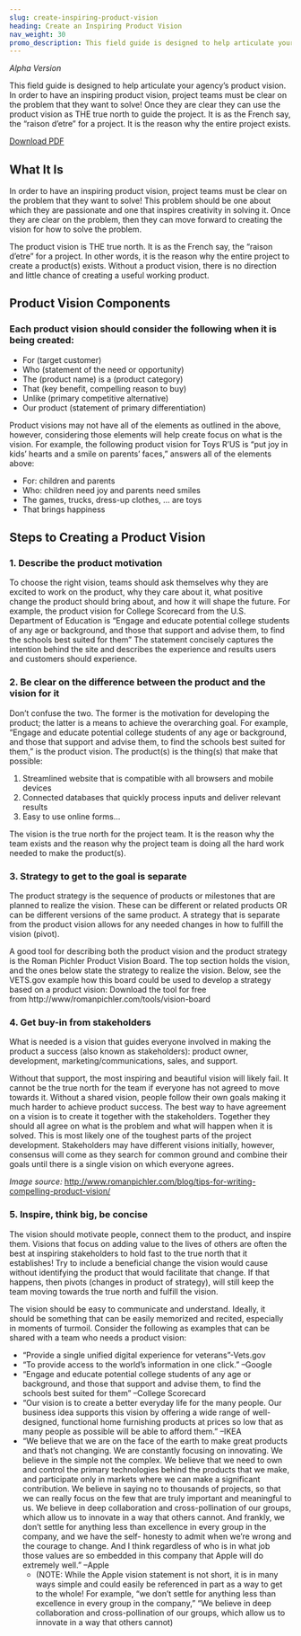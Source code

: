 ```yaml
---
slug: create-inspiring-product-vision
heading: Create an Inspiring Product Vision
nav_weight: 30
promo_description: This field guide is designed to help articulate your agency’s product vision. In order to have an inspiring product vision, project teams must be clear on the problem that they want to solve! Once they are clear they can use the product vision as THE true north to guide the project. It is as the French say, the “raison d’etre” for a project. It is the reason why the entire project exists.
---
```

*Alpha Version*

This field guide is designed to help articulate your agency’s product vision. In order to have an inspiring product vision, project teams must be clear on the problem that they want to solve! Once they are clear they can use the product vision as THE true north to guide the project. It is as the French say, the “raison d’etre” for a project. It is the reason why the entire project exists.

<a class="usa-button" target= "_blank" href="/assets/files/CreateAnInspritingProductVisionF.pdf">Download PDF</a>

## What It Is

In order to have an inspiring product vision, project teams must be clear on the problem that they want to solve!  This problem should be one about which they are passionate and one that inspires creativity in solving it.  Once they are clear on the problem, then they can move forward to creating the vision for how to solve the problem. 

The product vision is THE true north.  It is as the French say, the “raison d’etre” for a project.  In other words, it is the reason why the entire project to create a product(s) exists.  Without a product vision, there is no direction and little chance of creating a useful working product.

## Product Vision Components

### Each product vision should consider the following when it is being created:

* For (target customer)
* Who (statement of the need or opportunity)
* The (product name) is a (product category)
* That (key benefit, compelling reason to buy)
* Unlike (primary competitive alternative)
* Our product (statement of primary differentiation)

Product visions may not have all of the elements as outlined in the above, however, considering those elements will help create focus on what is the vision. For example, the following product vision for Toys R’US is “put joy in kids’ hearts and a smile on parents’ faces,” answers all of the elements above: 
* For: children and parents 
* Who: children need joy and parents need smiles
* The games, trucks, dress-up clothes, … are toys
* That brings happiness

## Steps to Creating a Product Vision

### 1. Describe the product motivation

To choose the right vision, teams should ask themselves why they are excited to work on the product, why they care about it, what positive change the product should bring about, and how it will shape the future.  For example, the product vision for College Scorecard from the U.S. Department of Education is “Engage and educate potential college students of any age or background, and those that support and advise them, to find the schools best suited for them” The statement concisely captures the intention behind the site and describes the experience and results users and customers should experience.

### 2. Be clear on the difference between the product and the vision for it

Don’t confuse the two. The former is the motivation for developing the product; the latter is a means to achieve the overarching goal. For example, “Engage and educate potential college students of any age or background, and those that support and advise them, to find the schools best suited for them,” is the product vision.  The product(s) is the thing(s) that make that possible:

1. Streamlined website that is compatible with all browsers and mobile devices
2. Connected databases that quickly process inputs and deliver relevant results
3. Easy to use online forms…

The vision is the true north for the project team.  It is the reason why the team exists and the reason why the project team is doing all the hard work needed to make the product(s).

### 3. Strategy to get to the goal is separate

The product strategy is the sequence of products or milestones that are planned to realize the vision. These can be different or related products OR can be different versions of the same product.  A strategy that is separate from the product vision allows for any needed changes in how to fulfill the vision (pivot).

A good tool for describing both the product vision and the product strategy is the Roman Pichler Product Vision Board.  The top section holds the vision, and the ones below state the strategy to realize the vision.   Below, see the VETS.gov example how this board could be used to develop a strategy based on a product vision:
Download the tool for free from http://www/romanpichler.com/tools/vision-board

### 4. Get buy-in from stakeholders

What is needed is a vision that guides everyone involved in making the product a success (also known as stakeholders): product owner, development, marketing/communications, sales, and support.

Without that support, the most inspiring and beautiful vision will likely fail.  It cannot be the true north for the team if everyone has not agreed to move towards it.  Without a shared vision, people follow their own goals making it much harder to achieve product success. The best way to have agreement on a vision is to create it together with the stakeholders.  Together they should all agree on what is the problem and what will happen when it is solved.  This is most likely one of the toughest parts of the project development.  Stakeholders may have different visions initially, however, consensus will come as they search for common ground and combine their goals until there is a single vision on which everyone agrees.

*Image source:* http://www.romanpichler.com/blog/tips-for-writing-compelling-product-vision/

### 5. Inspire, think big, be concise

The vision should motivate people, connect them to the product, and inspire them.  Visions that focus on adding value to the lives of others are often the best at inspiring stakeholders to hold fast to the true north that it establishes!  Try to include a beneficial change the vision would cause without identifying the product that would facilitate that change.  If that happens, then pivots (changes in product of strategy), will still keep the team moving towards the true north and fulfill the vision.

The vision should be easy to communicate and understand. Ideally, it should be something that can be easily memorized and recited, especially in moments of turmoil. Consider the following as examples that can be shared with a team who needs a product vision:
* “Provide a single unified digital experience for veterans”-Vets.gov
* “To provide access to the world’s information in one click.” –Google
* “Engage and educate potential college students of any age or background, and those that support and advise them, to find the schools best suited for them” –College Scorecard
* “Our vision is to create a better everyday life for the many people. Our business idea supports this vision by offering a wide range of well-designed, functional home furnishing products at prices so low that as many people as possible will be able to afford them.” –IKEA
* “We believe that we are on the face of the earth to make great products and that’s not changing. We are constantly focusing on innovating. We believe in the simple not the complex. We believe that we need to own and control the primary technologies behind the products that we make, and participate only in markets where we can make a significant contribution. We believe in saying no to thousands of projects, so that we can really focus on the few that are truly important and meaningful to us. We believe in deep collaboration and cross-pollination of our groups, which allow us to innovate in a way that others cannot. And frankly, we don’t settle for anything less than excellence in every group in the company, and we have the self- honesty to admit when we’re wrong and the courage to change. And I think regardless of who is in what job those values are so embedded in this company that Apple will do extremely well.” –Apple 
  * (NOTE: While the Apple vision statement is not short, it is in many ways simple and could easily be referenced in part as a way to get to the whole! For example, “we don’t settle for anything less than excellence in every group in the company,” “We believe in deep collaboration and cross-pollination of our groups, which allow us to innovate in a way that others cannot)
